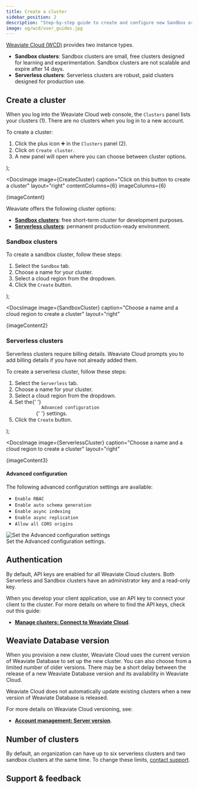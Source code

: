 ```yaml
---
title: Create a cluster
sidebar_position: 2
description: "Step-by-step guide to create and configure new Sandbox or Serverless Weaviate Cloud clusters."
image: og/wcd/user_guides.jpg
---
```


[Weaviate Cloud (WCD)](https://console.weaviate.cloud/) provides two instance types.

- **Sandbox clusters**: Sandbox clusters are small, free clusters designed for learning and experimentation. Sandbox clusters are not scalable and expire after 14 days.
- **Serverless clusters**: Serverless clusters are robust, paid clusters designed for production use.

## Create a cluster

When you log into the Weaviate Cloud web console, the `Clusters` panel lists your clusters (<span class="callout">1</span>). There are no clusters when you log in to a new account.

To create a cluster: 


  <ol>
      <li>
        Click the plus icon ➕ in the <code>Clusters</code> panel (<span class="callout">2</span>).
      </li>
      <li>
        Click on <code>Create cluster</code>.
      </li>
      <li>
        A new panel will open where you can choose between cluster options.
      </li>
    </ol>
);

<DocsImage
  image={CreateCluster}
  caption="Click on this button to create a cluster"
  layout="right"
  contentColumns={6}
  imageColumns={6}
>
  {imageContent}
</DocsImage>

Weaviate offers the following cluster options:

- **[Sandbox clusters](#sandbox-clusters)**: free short-term cluster for development purposes.
- **[Serverless clusters](#serverless-clusters)**: permanent production-ready environment.

### Sandbox clusters

To create a sandbox cluster, follow these steps:


  <ol>
      <li>
        Select the <code>Sandbox</code> tab.
      </li>
      <li>Choose a name for your cluster.</li>
      <li>Select a cloud region from the dropdown.</li>
      <li>
        Click the <code>Create</code> button.
      </li>
    </ol>
);

<DocsImage
  image={SandboxCluster}
  caption="Choose a name and a cloud region to create a cluster"
  layout="right"
>
  {imageContent2}
</DocsImage>

### Serverless clusters

Serverless clusters require billing details. Weaviate Cloud prompts you to add billing details if you have not already added them.

To create a serverless cluster, follow these steps:


  <ol>
      <li>
        Select the <code>Serverless</code> tab.
      </li>
      <li>Choose a name for your cluster.</li>
      <li>Select a cloud region from the dropdown.</li>
      <li>
        Set the{' '}
        <code>
          <Link to="#advanced-configuration">Advanced configuration</Link>
        </code>{' '}
        settings.
      </li>
      <li>
        Click the <code>Create</code> button.
      </li>
    </ol>
);

<DocsImage
  image={ServerlessCluster}
  caption="Choose a name and a cloud region to create a cluster"
  layout="right"
>
  {imageContent3}
</DocsImage>

#### Advanced configuration


The following advanced configuration settings are available:

<div class="row">
  <div class="col col--6">
    <ul>
      <li>
        <code><Link to="/docs/weaviate/configuration/rbac">Enable RBAC</Link></code>
      </li>
      <li>
        <code><Link to="/docs/weaviate/config-refs/schema#auto-schema">Enable auto schema generation</Link></code>
      </li>
      <li>
        <code><Link to="/docs/weaviate/concepts/vector-index#asynchronous-indexing">Enable async indexing</Link></code>
      </li>
      <li>
        <code><Link to="/docs/deploy/configuration/replication#async-replication-settings">Enable async replication</Link></code>
      </li>
      <li>
        <code>Allow all CORS origins</code>
      </li>
    </ul>
  </div>
  <div class="col col--6">
    <div class="card">
      <div class="card__image">
        <img
          src={AdvancedConfiguration}
          alt=" Set the Advanced configuration settings"
        />
      </div>
      <div class="card__body">Set the Advanced configuration settings.</div>
    </div>
  </div>
</div>

## Authentication

By default, API keys are enabled for all Weaviate Cloud clusters. Both Serverless and Sandbox clusters have an administrator key and a read-only key.

When you develop your client application, use an API key to connect your client to the cluster. For more details on where to find the API keys, check out this guide:

- **[Manage clusters: Connect to Weaviate Cloud](/docs/cloud/manage-clusters/connect)**.

## Weaviate Database version

When you provision a new cluster, Weaviate Cloud uses the current version of Weaviate Database to set up the new cluster. You can also choose from a limited number of older versions. There may be a short delay between the release of a new Weaviate Database version and its availability in Weaviate Cloud.

Weaviate Cloud does not automatically update existing clusters when a new version of Weaviate Database is released.

For more details on Weaviate Cloud versioning, see:

- **[Account management: Server version](/docs/cloud/platform/version)**.

## Number of clusters

<!-- TODO[g-despot]: Check if this is true.-->

By default, an organization can have up to six serverless clusters and two sandbox clusters at the same time. To change these limits, [contact support](mailto:support@weaviate.io).

## Support & feedback


<SupportAndTrouble />
